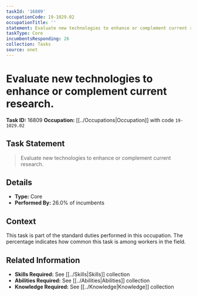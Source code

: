 ```yaml
---
taskId: '16809'
occupationCode: 19-1029.02
occupationTitle: ''
statement: Evaluate new technologies to enhance or complement current research.
taskType: Core
incumbentsResponding: 26
collection: Tasks
source: onet
---
```

# Evaluate new technologies to enhance or complement current research.

**Task ID:** 16809
**Occupation:** [[../Occupations|Occupation]] with code `19-1029.02`

## Task Statement

> Evaluate new technologies to enhance or complement current research.

## Details

- **Type:** Core
- **Performed By:** 26.0% of incumbents

## Context

This task is part of the standard duties performed in this occupation. The percentage indicates how common this task is among workers in the field.

## Related Information

- **Skills Required:** See [[../Skills|Skills]] collection
- **Abilities Required:** See [[../Abilities|Abilities]] collection
- **Knowledge Required:** See [[../Knowledge|Knowledge]] collection
